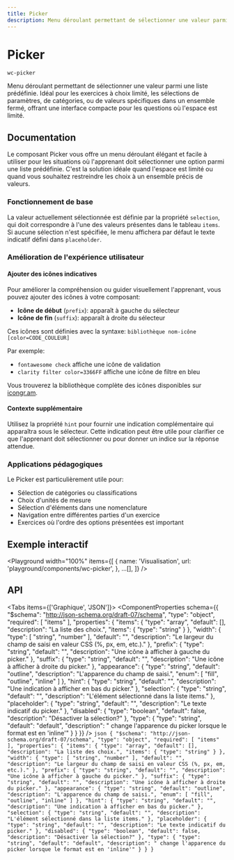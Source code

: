 ```yaml
---
title: Picker
description: Menu déroulant permettant de sélectionner une valeur parmi une liste prédéfinie. Idéal pour les exercices à choix limité, les sélections de paramètres, de catégories, ou de valeurs spécifiques dans un ensemble fermé, offrant une interface compacte pour les questions où l'espace est limité.
---
```



# Picker

`wc-picker`

Menu déroulant permettant de sélectionner une valeur parmi une liste prédéfinie. Idéal pour les exercices à choix limité, les sélections de paramètres, de catégories, ou de valeurs spécifiques dans un ensemble fermé, offrant une interface compacte pour les questions où l'espace est limité.

## Documentation

Le composant Picker vous offre un menu déroulant élégant et facile à utiliser pour les situations où l'apprenant doit sélectionner une option parmi une liste prédéfinie. C'est la solution idéale quand l'espace est limité ou quand vous souhaitez restreindre les choix à un ensemble précis de valeurs.

### Fonctionnement de base

La valeur actuellement sélectionnée est définie par la propriété `selection`, qui doit correspondre à l'une des valeurs présentes dans le tableau `items`. Si aucune sélection n'est spécifiée, le menu affichera par défaut le texte indicatif défini dans `placeholder`.

### Amélioration de l'expérience utilisateur

#### Ajouter des icônes indicatives

Pour améliorer la compréhension ou guider visuellement l'apprenant, vous pouvez ajouter des icônes à votre composant:

- **Icône de début** (`prefix`): apparaît à gauche du sélecteur
- **Icône de fin** (`suffix`): apparaît à droite du sélecteur

Ces icônes sont définies avec la syntaxe: `bibliothèque nom-icône [color=CODE_COULEUR]`

Par exemple:

- `fontawesome check` affiche une icône de validation
- `clarity filter color=3366FF` affiche une icône de filtre en bleu

Vous trouverez la bibliothèque complète des icônes disponibles sur [icongr.am](https://icongr.am).

#### Contexte supplémentaire

Utilisez la propriété `hint` pour fournir une indication complémentaire qui apparaîtra sous le sélecteur. Cette indication peut être utile pour clarifier ce que l'apprenant doit sélectionner ou pour donner un indice sur la réponse attendue.

### Applications pédagogiques

Le Picker est particulièrement utile pour:

- Sélection de catégories ou classifications
- Choix d'unités de mesure
- Sélection d'éléments dans une nomenclature
- Navigation entre différentes parties d'un exercice
- Exercices où l'ordre des options présentées est important

## Exemple interactif

<Playground
  width="100%"
  items={[
    {
      name: 'Visualisation',
      url: 'playground/components/wc-picker',
    },
    ...[],
  ]}
/>

## API

<Tabs items={['Graphique', 'JSON']}>
  <Tab>
    <ComponentProperties schema={{
  "$schema": "http://json-schema.org/draft-07/schema",
  "type": "object",
  "required": [
    "items"
  ],
  "properties": {
    "items": {
      "type": "array",
      "default": [],
      "description": "La liste des choix.",
      "items": {
        "type": "string"
      }
    },
    "width": {
      "type": [
        "string",
        "number"
      ],
      "default": "",
      "description": "Le largeur du champ de saisi en valeur CSS (%, px, em, etc.)."
    },
    "prefix": {
      "type": "string",
      "default": "",
      "description": "Une icône à afficher à gauche du picker."
    },
    "suffix": {
      "type": "string",
      "default": "",
      "description": "Une icône à afficher à droite du picker."
    },
    "appearance": {
      "type": "string",
      "default": "outline",
      "description": "L'apparence du champ de saisi.",
      "enum": [
        "fill",
        "outline",
        "inline"
      ]
    },
    "hint": {
      "type": "string",
      "default": "",
      "description": "Une indication à afficher en bas du picker."
    },
    "selection": {
      "type": "string",
      "default": "",
      "description": "L'élément sélectionné dans la liste items."
    },
    "placeholder": {
      "type": "string",
      "default": "",
      "description": "Le texte indicatif du picker."
    },
    "disabled": {
      "type": "boolean",
      "default": false,
      "description": "Désactiver la sélection?"
    },
    "type": {
      "type": "string",
      "default": "default",
      "description": " change l'apparence du picker lorsque le format est en 'inline'"
    }
  }
}} />
  </Tab>
  <Tab>
    ```json
    {
  "$schema": "http://json-schema.org/draft-07/schema",
  "type": "object",
  "required": [
    "items"
  ],
  "properties": {
    "items": {
      "type": "array",
      "default": [],
      "description": "La liste des choix.",
      "items": {
        "type": "string"
      }
    },
    "width": {
      "type": [
        "string",
        "number"
      ],
      "default": "",
      "description": "Le largeur du champ de saisi en valeur CSS (%, px, em, etc.)."
    },
    "prefix": {
      "type": "string",
      "default": "",
      "description": "Une icône à afficher à gauche du picker."
    },
    "suffix": {
      "type": "string",
      "default": "",
      "description": "Une icône à afficher à droite du picker."
    },
    "appearance": {
      "type": "string",
      "default": "outline",
      "description": "L'apparence du champ de saisi.",
      "enum": [
        "fill",
        "outline",
        "inline"
      ]
    },
    "hint": {
      "type": "string",
      "default": "",
      "description": "Une indication à afficher en bas du picker."
    },
    "selection": {
      "type": "string",
      "default": "",
      "description": "L'élément sélectionné dans la liste items."
    },
    "placeholder": {
      "type": "string",
      "default": "",
      "description": "Le texte indicatif du picker."
    },
    "disabled": {
      "type": "boolean",
      "default": false,
      "description": "Désactiver la sélection?"
    },
    "type": {
      "type": "string",
      "default": "default",
      "description": " change l'apparence du picker lorsque le format est en 'inline'"
    }
  }
}
    ```
  </Tab>
</Tabs>
